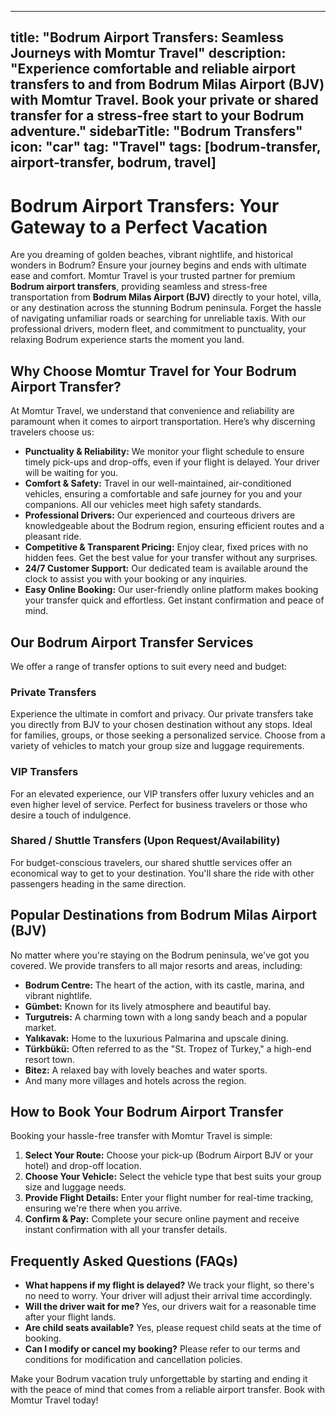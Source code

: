 
---
title: "Bodrum Airport Transfers: Seamless Journeys with Momtur Travel"
description: "Experience comfortable and reliable airport transfers to and from Bodrum Milas Airport (BJV) with Momtur Travel. Book your private or shared transfer for a stress-free start to your Bodrum adventure."
sidebarTitle: "Bodrum Transfers"
icon: "car"
tag: "Travel"
tags: [bodrum-transfer, airport-transfer, bodrum, travel]
---

# Bodrum Airport Transfers: Your Gateway to a Perfect Vacation

Are you dreaming of golden beaches, vibrant nightlife, and historical wonders in Bodrum? Ensure your journey begins and ends with ultimate ease and comfort. Momtur Travel is your trusted partner for premium **Bodrum airport transfers**, providing seamless and stress-free transportation from **Bodrum Milas Airport (BJV)** directly to your hotel, villa, or any destination across the stunning Bodrum peninsula. Forget the hassle of navigating unfamiliar roads or searching for unreliable taxis. With our professional drivers, modern fleet, and commitment to punctuality, your relaxing Bodrum experience starts the moment you land.

## Why Choose Momtur Travel for Your Bodrum Airport Transfer?

At Momtur Travel, we understand that convenience and reliability are paramount when it comes to airport transportation. Here’s why discerning travelers choose us:

*   **Punctuality & Reliability:** We monitor your flight schedule to ensure timely pick-ups and drop-offs, even if your flight is delayed. Your driver will be waiting for you.
*   **Comfort & Safety:** Travel in our well-maintained, air-conditioned vehicles, ensuring a comfortable and safe journey for you and your companions. All our vehicles meet high safety standards.
*   **Professional Drivers:** Our experienced and courteous drivers are knowledgeable about the Bodrum region, ensuring efficient routes and a pleasant ride.
*   **Competitive & Transparent Pricing:** Enjoy clear, fixed prices with no hidden fees. Get the best value for your transfer without any surprises.
*   **24/7 Customer Support:** Our dedicated team is available around the clock to assist you with your booking or any inquiries.
*   **Easy Online Booking:** Our user-friendly online platform makes booking your transfer quick and effortless. Get instant confirmation and peace of mind.

## Our Bodrum Airport Transfer Services

We offer a range of transfer options to suit every need and budget:

### Private Transfers

Experience the ultimate in comfort and privacy. Our private transfers take you directly from BJV to your chosen destination without any stops. Ideal for families, groups, or those seeking a personalized service. Choose from a variety of vehicles to match your group size and luggage requirements.

### VIP Transfers

For an elevated experience, our VIP transfers offer luxury vehicles and an even higher level of service. Perfect for business travelers or those who desire a touch of indulgence.

### Shared / Shuttle Transfers (Upon Request/Availability)

For budget-conscious travelers, our shared shuttle services offer an economical way to get to your destination. You'll share the ride with other passengers heading in the same direction.

## Popular Destinations from Bodrum Milas Airport (BJV)

No matter where you're staying on the Bodrum peninsula, we've got you covered. We provide transfers to all major resorts and areas, including:

*   **Bodrum Centre:** The heart of the action, with its castle, marina, and vibrant nightlife.
*   **Gümbet:** Known for its lively atmosphere and beautiful bay.
*   **Turgutreis:** A charming town with a long sandy beach and a popular market.
*   **Yalıkavak:** Home to the luxurious Palmarina and upscale dining.
*   **Türkbükü:** Often referred to as the "St. Tropez of Turkey," a high-end resort town.
*   **Bitez:** A relaxed bay with lovely beaches and water sports.
*   And many more villages and hotels across the region.

## How to Book Your Bodrum Airport Transfer

Booking your hassle-free transfer with Momtur Travel is simple:

1.  **Select Your Route:** Choose your pick-up (Bodrum Airport BJV or your hotel) and drop-off location.
2.  **Choose Your Vehicle:** Select the vehicle type that best suits your group size and luggage needs.
3.  **Provide Flight Details:** Enter your flight number for real-time tracking, ensuring we're there when you arrive.
4.  **Confirm & Pay:** Complete your secure online payment and receive instant confirmation with all your transfer details.

## Frequently Asked Questions (FAQs)

*   **What happens if my flight is delayed?** We track your flight, so there's no need to worry. Your driver will adjust their arrival time accordingly.
*   **Will the driver wait for me?** Yes, our drivers wait for a reasonable time after your flight lands.
*   **Are child seats available?** Yes, please request child seats at the time of booking.
*   **Can I modify or cancel my booking?** Please refer to our terms and conditions for modification and cancellation policies.

Make your Bodrum vacation truly unforgettable by starting and ending it with the peace of mind that comes from a reliable airport transfer. Book with Momtur Travel today!
